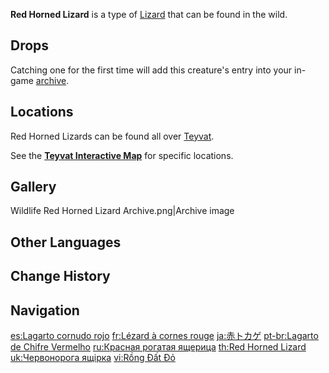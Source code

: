 {{About|the wildlife|the furnishing|Red Horned Lizard (Furnishing)}}
{{Wildlife Infobox
|image       = Red Horned Lizard Icon.png
|type        = Wildlife
|family      = Other Wildlife
|group       = Lizards
|location    = 
|description = A small lizard with horns on its head that can often be found in shadowy bushes.<br>These lizards have pretty red scales and will detach their tails to escape when caught.<br>Lizard tails have special medicinal properties when dried and ground down into a powder. Some crazy alchemists have even found a way to process them into catalysts for explosions.<br>Once they are separated from the body, these tails will lose their vitality and curl up. They will, for reasons unknown, also turn bright green.
}}
'''Red Horned Lizard''' is a type of [[Lizards|Lizard]] that can be found in the wild.

==Drops==
{{Card|Lizard Tail|1}}

Catching one for the first time will add this creature's entry into your in-game [[archive]].

==Locations==
Red Horned Lizards can be found all over [[Teyvat]].

See the '''[https://act.hoyolab.com/ys/app/interactive-map/index.html?lang=en-us#/map/2?shown_types=285 Teyvat Interactive Map]''' for specific locations.

==Gallery==
<gallery>
Wildlife Red Horned Lizard Archive.png|Archive image
</gallery>

==Other Languages==
{{Other Languages
|en      = Red Horned Lizard
|zhs     = 红角蜥
|zhs_rm  = Hóng Jiǎo Xī
|zht     = 紅角蜥
|zht_rm  = Hóng Jiǎo Xī
|zh_tl   = Red Horn Lizard
|ja      = 赤トカゲ
|ja_rm   = Aka Tokage
|ja_tl   = Red Lizard
|ko      = 빨강뿔 도마뱀
|ko_tl   = Red Horn Lizard
|es      = Lagarto cornudo rojo
|es_tl   = Red Horned Lizard
|fr      = Lézard à cornes rouge
|fr_tl   = Red Horned Lizard
|ru      = Красная рогатая ящерица
|ru_tl   = Red Horned Lizard
|th      = Red Horned Lizard
|vi      = Rồng Đất Đỏ
|vi_tl   = 
|de      = Rothornechse
|de_tl   = Red Horn Lizard
|id      = Red Horned Lizard
|pt      = Lagarto de Chifre Vermelho
|pt_tl   = 
|tr      = Kırmızı Boynuzlu Kertenkele
|tr_tl   = Red Horned Lizard
|it      = Cornocertola rossa
|it_tl   = Red Horned Lizard
}}

==Change History==
{{Change History|1.0}}

==Navigation==
{{Wildlife Navbox}}

[[es:Lagarto cornudo rojo]]
[[fr:Lézard à cornes rouge]]
[[ja:赤トカゲ]]
[[pt-br:Lagarto de Chifre Vermelho]]
[[ru:Красная рогатая ящерица]]
[[th:Red Horned Lizard]]
[[uk:Червонорога ящірка]]
[[vi:Rồng Đất Đỏ]]